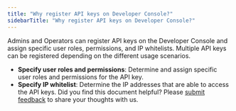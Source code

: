 ```yaml
---
title: "Why register API keys on Developer Console?"
sidebarTitle: "Why register API keys on Developer Console?"
---
```


Admins and Operators can register API keys on the Developer Console and assign specific user roles, permissions, and IP whitelists. Multiple API keys can be registered depending on the different usage scenarios.

- **Specify user roles and permissions**: Determine and assign specific user roles and permissions for the API key.
- **Specify IP whitelist**: Determine the IP addresses that are able to access the API keys.
<Tip>Did you find this document helpful? Please [submit feedback](https://forms.zohopublic.com/cobo/form/DocumentFeedbackForm/formperma/QvLOhxJv1_JMsJ-1dleZ8Itb_7rzN-LtgvsDdxosoVI?referrername=manuals) to share your thoughts with us.</Tip>